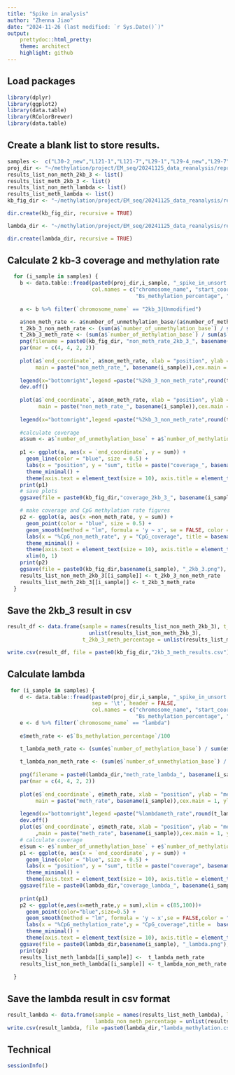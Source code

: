```yaml
---
title: "Spike in analysis"
author: "Zhenna Jiao"
date: "2024-11-26 (last modified: `r Sys.Date()`)"
output: 
    prettydoc::html_pretty:
    theme: architect
    highlight: github
---
```

## Load packages 

```r
library(dplyr)
library(ggplot2)
library(data.table)
library(RColorBrewer)
library(data.table)
```
## Create a blank list to store results.

```r
samples <-  c("L30-2_new","L121-1","L121-7","L29-1","L29-4_new","L29-7")
proj_dir <- "~/methylation/project/EM_seq/20241125_data_reanalysis/reprocessing/smaple_30x_data_202412/results/08_spikein_call_meth/"
results_list_non_meth_2kb_3 <- list()
results_list_meth_2kb_3 <- list()
results_list_non_meth_lambda <- list()
results_list_meth_lambda <- list()
kb_fig_dir <- "~/methylation/project/EM_seq/20241125_data_reanalysis/reprocessing/smaple_30x_data_202412/results/05_spikein_QC/fig_2kb_3/"

dir.create(kb_fig_dir, recursive = TRUE)

lambda_dir <- "~/methylation/project/EM_seq/20241125_data_reanalysis/reprocessing/smaple_30x_data_202412/results/05_spikein_QC/fig_lambda/"

dir.create(lambda_dir, recursive = TRUE)
```
## Calculate 2 kb-3 coverage and methylation rate

```r
  for (i_sample in samples) {
    b <- data.table::fread(paste0(proj_dir,i_sample, "_spike_in_unsort.bismark.cov.gz"), sep = '\t', header = FALSE, 
                           col.names = c("chromosome_name", "start_coordinate", "end_coordinate", 
                                         "Bs_methylation_percentage", "number_of_methylation_base", "number_of_unmethylation_base"))
    
    a <- b %>% filter(`chromosome_name` == "2kb_3|Unmodified")

    a$non_meth_rate <- a$number_of_unmethylation_base/(a$number_of_methylation_base+a$number_of_unmethylation_base)
    t_2kb_3_non_meth_rate <- (sum(a$`number_of_unmethylation_base`) / sum(a$`number_of_methylation_base` + a$number_of_unmethylation_base)) 
    t_2kb_3_meth_rate <- (sum(a$`number_of_methylation_base`) / sum(a$`number_of_unmethylation_base` + a$`number_of_methylation_base`)) 
    png(filename = paste0(kb_fig_dir, "non_meth_rate_2kb_3_", basename(i_sample), ".png"),width = 800, height = 600)
    par(mar = c(4, 4, 2, 2))
    
    plot(a$`end_coordinate`, a$non_meth_rate, xlab = "position", ylab = "non_meth_rate", type = "p",
         main = paste("non_meth_rate_", basename(i_sample)),cex.main = 1, ylim = c(0.1, 1),col="blue",cex=0.5)
    
    legend(x="bottomright",legend =paste("%2kb_3_non_meth_rate",round(t_2kb_3_non_meth_rate,2),"%\n"),bty = "n")
    dev.off()
    
    plot(a$`end_coordinate`, a$non_meth_rate, xlab = "position", ylab = "non_meth_rate", type = "p",
          main = paste("non_meth_rate_", basename(i_sample)),cex.main = 1, ylim = c(0.1, 1),col="blue",cex=0.5)
    
    legend(x="bottomright",legend =paste("%2kb_3_non_meth_rate",round(t_2kb_3_non_meth_rate,2),"%\n"),bty = "n")
    
    #calculate coverage
    a$sum <- a$`number_of_unmethylation_base` + a$`number_of_methylation_base`
    
    p1 <- ggplot(a, aes(x = `end_coordinate`, y = sum)) +
      geom_line(color = "blue", size = 0.5) +
      labs(x = "position", y = "sum", title = paste("coverage_", basename(i_sample))) +
      theme_minimal() + 
      theme(axis.text = element_text(size = 10), axis.title = element_text(size = 12))
    print(p1)
    # save plots
    ggsave(file = paste0(kb_fig_dir,"coverage_2kb_3_", basename(i_sample), ".png"),plot = p1, width = 6, height = 4)

    # make coverage and CpG methylation rate figures
    p2 <- ggplot(a, aes(x =non_meth_rate, y = sum)) +
      geom_point(color = "blue", size = 0.5) +
      geom_smooth(method = "lm", formula = 'y ~ x', se = FALSE, color = "red", span = 0.9) +
      labs(x = "%CpG_non_meth_rate", y = "CpG_coverage", title = basename(i_sample)) +
      theme_minimal() + 
      theme(axis.text = element_text(size = 10), axis.title = element_text(size = 12)) +
      xlim(0, 1)
    print(p2)
    ggsave(file = paste0(kb_fig_dir,basename(i_sample), "_2kb_3.png"), plot = p2, width = 6, height = 4)
    results_list_non_meth_2kb_3[[i_sample]] <- t_2kb_3_non_meth_rate
    results_list_meth_2kb_3[[i_sample]] <- t_2kb_3_meth_rate
  }
```
## Save the 2kb_3 result in csv

```r
result_df <- data.frame(sample = names(results_list_non_meth_2kb_3), t_2kb_3_non_meth_percentage =
                          unlist(results_list_non_meth_2kb_3),
                        t_2kb_3_meth_percentage = unlist(results_list_meth_2kb_3))

write.csv(result_df, file = paste0(kb_fig_dir,"2kb_3_meth_results.csv"), row.names = FALSE)
```
## Calculate lambda

```r
 for (i_sample in samples) {
    d <- data.table::fread(paste0(proj_dir,i_sample, "_spike_in_unsort.bismark.cov.gz"),
                           sep = '\t', header = FALSE, 
                           col.names = c("chromosome_name", "start_coordinate", "end_coordinate", 
                                         "Bs_methylation_percentage", "number_of_methylation_base", "number_of_unmethylation_base"))
    e <- d %>% filter(`chromosome_name` == "lambda") 
    
    e$meth_rate <- e$`Bs_methylation_percentage`/100

    t_lambda_meth_rate <- (sum(e$`number_of_methylation_base`) / sum(e$`number_of_unmethylation_base` +
                                                                       e$`number_of_methylation_base`)) * 100
    t_lambda_non_meth_rate <- (sum(e$`number_of_unmethylation_base`) / sum(e$`number_of_unmethylation_base` +
                                                                       e$`number_of_methylation_base`)) * 100
    png(filename = paste0(lambda_dir,"meth_rate_lambda_", basename(i_sample), ".png"), width = 800, height = 600)                     
    par(mar = c(4, 4, 2, 2))
    
    plot(e$`end_coordinate`, e$meth_rate, xlab = "position", ylab = "meth_rate", type = "p",
         main = paste("meth_rate", basename(i_sample)),cex.main = 1, ylim = c(0.1, 1),col="blue",cex=0.5)
    
    legend(x="bottomright",legend =paste("%lambdameth_rate",round(t_lambda_meth_rate,2),"%\n"),bty = "n")
    dev.off()
    plot(e$`end_coordinate`, e$meth_rate, xlab = "position", ylab = "meth_rate", type = "p"
         ,main = paste("meth_rate", basename(i_sample)),cex.main = 1, ylim = c(0.1, 1),col="blue",cex=0.5) 
    # calculate coverage
    e$sum <- e$`number_of_unmethylation_base` + e$`number_of_methylation_base`
    p1 <- ggplot(e, aes(x = `end_coordinate`, y = sum)) +
      geom_line(color = "blue", size = 0.5) +
      labs(x = "position", y = "sum", title = paste("coverage", basename(i_sample))) +
      theme_minimal() + 
      theme(axis.text = element_text(size = 10), axis.title = element_text(size = 12))
    ggsave(file = paste0(lambda_dir,"coverage_lambda_", basename(i_sample), ".png"),plot = p1, width = 6, height = 4)
                    
    print(p1)
    p2 <- ggplot(e,aes(x=meth_rate,y = sum),xlim = c(85,100))+
      geom_point(color="blue",size=0.5) +
      geom_smooth(method = "lm", formula = 'y ~ x',se = FALSE,color = "red") +
      labs(x = "%CpG_methylation_rate",y = "CpG_coverage",title =  basename(i_sample)) +
      theme_minimal() + 
      theme(axis.text = element_text(size = 10), axis.title = element_text(size = 12))
    ggsave(file = paste0(lambda_dir,basename(i_sample), "_lambda.png"),plot = p2, width = 6, height = 4)
    print(p2)
    results_list_meth_lambda[[i_sample]] <-  t_lambda_meth_rate
    results_list_non_meth_lambda[[i_sample]] <- t_lambda_non_meth_rate
    
  }
```
## Save the lambda result in csv format

```r
result_lambda <- data.frame(sample = names(results_list_meth_lambda), lambda_meth_percentage = unlist(results_list_meth_lambda),
                            lambda_non_meth_percentage = unlist(results_list_non_meth_lambda))
write.csv(result_lambda, file =paste0(lambda_dir,"lambda_methylation.csv"),row.names = FALSE)
```
## Technical

```r
sessionInfo()
```
